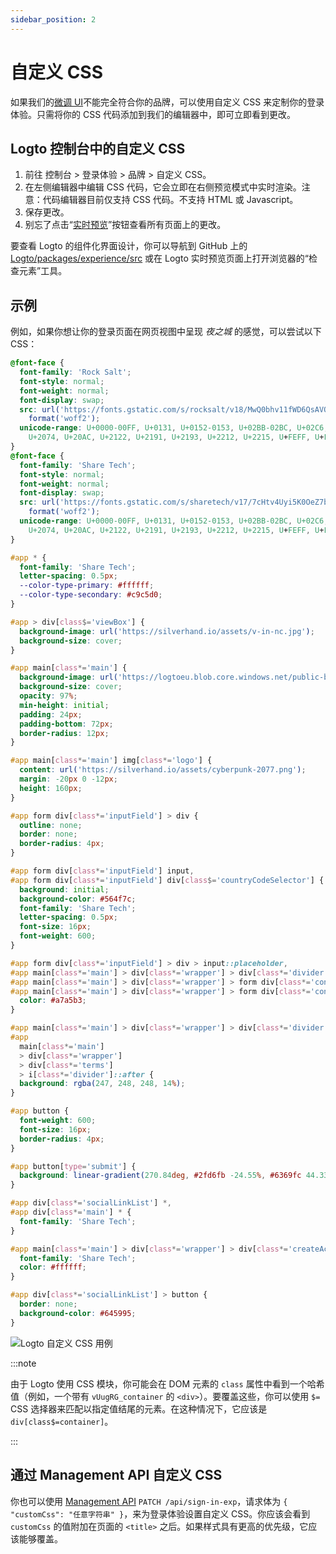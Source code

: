 ```yaml
---
sidebar_position: 2
---
```


# 自定义 CSS

如果我们的[微调 UI](/customization/match-your-brand)不能完全符合你的品牌，可以使用自定义 CSS 来定制你的登录体验。只需将你的 CSS 代码添加到我们的编辑器中，即可立即看到更改。

## Logto 控制台中的自定义 CSS

1. 前往 <CloudLink to="/sign-in-experience/branding">控制台 > 登录体验 > 品牌 > 自定义 CSS</CloudLink>。
2. 在左侧编辑器中编辑 CSS 代码，它会立即在右侧预览模式中实时渲染。注意：代码编辑器目前仅支持 CSS 代码。不支持 HTML 或 Javascript。
3. 保存更改。
4. 别忘了点击“[实时预览](/customization/live-preview)”按钮查看所有页面上的更改。

要查看 Logto 的组件化界面设计，你可以导航到 GitHub 上的 [Logto/packages/experience/src](https://github.com/logto-io/logto/tree/master/packages/experience/src) 或在 Logto 实时预览页面上打开浏览器的“检查元素”工具。

## 示例

例如，如果你想让你的登录页面在网页视图中呈现 _夜之城_ 的感觉，可以尝试以下 CSS：

```css
@font-face {
  font-family: 'Rock Salt';
  font-style: normal;
  font-weight: normal;
  font-display: swap;
  src: url('https://fonts.gstatic.com/s/rocksalt/v18/MwQ0bhv11fWD6QsAVOZrt0M6p7NGrQ.woff2')
    format('woff2');
  unicode-range: U+0000-00FF, U+0131, U+0152-0153, U+02BB-02BC, U+02C6, U+02DA, U+02DC, U+2000-206F,
    U+2074, U+20AC, U+2122, U+2191, U+2193, U+2212, U+2215, U+FEFF, U+FFFD;
}
@font-face {
  font-family: 'Share Tech';
  font-style: normal;
  font-weight: normal;
  font-display: swap;
  src: url('https://fonts.gstatic.com/s/sharetech/v17/7cHtv4Uyi5K0OeZ7bohU8H0JmBUhfrE.woff2')
    format('woff2');
  unicode-range: U+0000-00FF, U+0131, U+0152-0153, U+02BB-02BC, U+02C6, U+02DA, U+02DC, U+2000-206F,
    U+2074, U+20AC, U+2122, U+2191, U+2193, U+2212, U+2215, U+FEFF, U+FFFD;
}

#app * {
  font-family: 'Share Tech';
  letter-spacing: 0.5px;
  --color-type-primary: #ffffff;
  --color-type-secondary: #c9c5d0;
}

#app > div[class$='viewBox'] {
  background-image: url('https://silverhand.io/assets/v-in-nc.jpg');
  background-size: cover;
}

#app main[class*='main'] {
  background-image: url('https://logtoeu.blob.core.windows.net/public-blobs/g3cp4y/m-g3cp4y/2024/01/02/w9j0x57g/gentle-universe.png');
  background-size: cover;
  opacity: 97%;
  min-height: initial;
  padding: 24px;
  padding-bottom: 72px;
  border-radius: 12px;
}

#app main[class*='main'] img[class*='logo'] {
  content: url('https://silverhand.io/assets/cyberpunk-2077.png');
  margin: -20px 0 -12px;
  height: 160px;
}

#app form div[class*='inputField'] > div {
  outline: none;
  border: none;
  border-radius: 4px;
}

#app form div[class*='inputField'] input,
#app form div[class*='inputField'] div[class$='countryCodeSelector'] {
  background: initial;
  background-color: #564f7c;
  font-family: 'Share Tech';
  letter-spacing: 0.5px;
  font-size: 16px;
  font-weight: 600;
}

#app form div[class*='inputField'] > div > input::placeholder,
#app main[class*='main'] > div[class*='wrapper'] > div[class*='divider'],
#app main[class*='main'] > div[class*='wrapper'] > form div[class*='content'],
#app main[class*='main'] > div[class*='wrapper'] > form div[class*='content'] > span {
  color: #a7a5b3;
}

#app main[class*='main'] > div[class*='wrapper'] > div[class*='divider'] > i[class*='line'],
#app
  main[class*='main']
  > div[class*='wrapper']
  > div[class*='terms']
  > i[class*='divider']::after {
  background: rgba(247, 248, 248, 14%);
}

#app button {
  font-weight: 600;
  font-size: 16px;
  border-radius: 4px;
}

#app button[type='submit'] {
  background: linear-gradient(270.84deg, #2fd6fb -24.55%, #6369fc 44.33%, #a741eb 119.2%), #5d34f2;
}

#app div[class*='socialLinkList'] *,
#app div[class*='main'] * {
  font-family: 'Share Tech';
}

#app main[class*='main'] > div[class*='wrapper'] > div[class*='createAccount'] {
  font-family: 'Share Tech';
  color: #ffffff;
}

#app div[class*='socialLinkList'] > button {
  border: none;
  background-color: #645995;
}
```

![Logto 自定义 CSS 用例](./assets/logto-custom-css-use-case.png)

:::note

由于 Logto 使用 CSS 模块，你可能会在 DOM 元素的 `class` 属性中看到一个哈希值（例如，一个带有 `vUugRG_container` 的 `<div>`）。要覆盖这些，你可以使用 `$=` CSS 选择器来匹配以指定值结尾的元素。在这种情况下，它应该是 `div[class$=container]`。

:::

## 通过 Management API 自定义 CSS

你也可以使用 [Management API](https://openapi.logto.io/operation/operation-uploadcustomuiassets) `PATCH /api/sign-in-exp`，请求体为 `{ "customCss": "任意字符串" }`，来为登录体验设置自定义 CSS。你应该会看到 `customCss` 的值附加在页面的 `<title>` 之后。如果样式具有更高的优先级，它应该能够覆盖。
